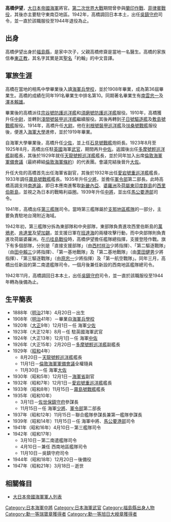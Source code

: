 {{Infobox Military Person
|name= 高橋伊望
|lived= 1888年4月20日－1947年3月18日
|placeofbirth= [[日本|日本]][[福島縣|福島縣]]
|image= [[File:Ibou_Takahashi.jpg|180px]]
|caption=
|allegiance= [[File:Naval_Ensign_of_Japan.svg|20px]] [[大日本帝國海軍|大日本帝國海軍]]
|serviceyears= 1908年–1944年
|rank= [[中將|中將]]
|commands= [[天龍號輕巡洋艦|天龍號輕巡洋艦]]艦長<br />[[愛宕號重巡洋艦|愛宕號重巡洋艦]]艦長<br />[[霧島號戰艦|霧島號戰艦]]艦長<br />[[日本聯合艦隊|聯合艦隊]]參謀長<br />[[馬公要港部|馬公要港部]]司令<br />[[日本第三艦隊|第三艦隊]]司令<br />第二南遣艦隊司令<br />西南地區艦隊總司令<br />[[吳鎮守府|吳鎮守府]]司令
|unit=
|battles= [[第二次世界大戰|第二次世界大戰]]（[[太平洋戰爭|太平洋戰爭]]）
* [[蘭印作戰|蘭印作戰]]
* [[菲律賓戰役_(1941年–1942年)|菲律賓戰役]]
|awards= 
|laterwork=
}}
{{Japanese|japanese=高橋 伊望|kana=たかはし いぼう|romaji=Takahashi Ibō}}
'''高橋伊望'''{{BD|1888年|4月20日|1947年|3月18日}}，[[大日本帝國海軍|大日本帝國海軍]]將官。[[第二次世界大戰|第二次世界大戰]]期間曾參與[[蘭印作戰|蘭印作戰]]、[[菲律賓戰役_(1941年–1942年)|菲律賓戰役]]，其後亦主要駐守東南亞地區。1942年，高橋調回日本本土，出任[[吳鎮守府|吳鎮守府]]司令，並一直於該職服役至1944年退役為止。

== 出身 ==
高橋伊望出身於[[福島縣|福島縣]]，是家中次子，父親高橋修齋是當地一名醫生。高橋的家族信奉[[東正教|東正教]]，其名字其實是其[[聖名|聖名]]「約翰」的中文音譯。

==  軍旅生涯 ==
高橋在當地的相馬中學畢業後入讀[[海軍兵學校|海軍兵學校]]，並於1908年畢業，成為第36屆畢業生。高橋的成績在同年191名畢業生中排名第10。同期著名畢業生有[[南雲忠一|南雲忠一]]及[[澤本賴雄|澤本賴雄]]。

畢業後的高橋派往[[宗谷號防護巡洋艦|宗谷號防護巡洋艦]]和[[須磨號防護巡洋艦|須磨號防護巡洋艦]]服役。1910年，高橋獲升任[[中尉|中尉]]，並轉到[[淺間號裝甲巡洋艦|淺間號裝甲巡洋艦]]繼續服役。其後再轉到[[子日號驅逐艦|子日號驅逐艦]]及[[敷島號戰艦|敷島號戰艦]]服役。1914年，高橋升任[[大尉|大尉]]。他在[[利根號裝甲巡洋艦|利根號裝甲巡洋艦]]及[[扶桑號戰艦|扶桑號戰艦]]服役後，便進入[[日本海軍大學|海軍大學]]進修，並於1919年畢業。

自海軍大學畢業後，高橋升任[[少佐|少佐]]，並上任[[石見號戰艦|石見號戰艦]]炮術長。1923年8月至1925年8月，高橋出任駐[[英國|英國]]海軍[[武官|武官]]，期間再升[[中佐|中佐]]。返國後出任[[多摩號輕巡洋艦|多摩號輕巡洋艦]]副艦長，其後於1929年就任[[天龍號輕巡洋艦|天龍號輕巡洋艦]]艦長，並於同年加入出席[[倫敦海軍軍備會議|倫敦海軍軍備會議]]（最終締結[[倫敦海軍條約|倫敦海軍條約]]）的代表團。會議完結後晉升[[大佐|大佐]]。

升任大佐的高橋首先出任海軍省副官，其後於1932年出任[[愛宕號重巡洋艦|愛宕號重巡洋艦]]艦長，1933年調任[[霧島號戰艦|霧島號戰艦]]艦長。1935年升任[[少將|少將]]，並擔任[[日本帝國海軍軍令部|軍令部]]第二部長。此時高橋高調支持[[南進論|南進論]]，即日本應南進奪取[[新畿內亞|新畿內亞]]、[[婆羅洲|婆羅洲]]及[[荷屬東印度群島|荷屬東印度群島]]的[[蘇拉威西島|西里伯斯島]]，並視之為日本的戰略利益圈。1939年升任[[中將|中將]]，並出任[[馬公要港部|馬公要港部]]司令。

1941年，高橋出任[[日本第三艦隊|第三艦隊]]司令。當時第三艦隊屬於[[支那地區艦隊|支那地區艦隊]]的一部分，主要負責駐地台灣附近海域。

1942年初，第三艦隊分拆為東部隊和中央部隊，東部隊負責進攻西里伯斯島的[[萬鴉老|萬鴉老]]、[[肯達里|肯達里]]及[[望加錫|望加錫]]，並支援日軍在[[班達海|班達海]]的兩棲攻擊行動，而中央部隊則負責進攻荷屬婆羅洲。在[[爪哇島戰役|爪哇島戰役]]時，高橋伊望擔任艦隊總指揮，支援登陸作戰。旗下有多個部隊，分別是「直接支援部隊」（由[[西村祥治|西村祥治]]少將指揮）、「第二驅逐戰隊」（由[[田中賴三|田中賴三]]少將指揮）、「第一基地戰隊」及「第二基地戰隊」（由[[栗田健男|栗田健男]]少將指揮）、「第三驅逐戰隊」（由[[原忠一|原忠一]]少將指揮）及「第一航空戰隊」。同年三月，高橋出任新設的第二南遣艦隊司令，一個月後兼任新設的西南地區艦隊總司令。

1942年11月，高橋調回日本本土，出任[[吳鎮守府|吳鎮守府]]司令，並一直於該職服役至1944年轉為後備為止。

== 生平簡表 ==
* 1888年（[[明治|明治]]21年）4月20日－出生
* 1908年（[[明治|明治]]41年）－畢業自[[海軍兵學校|海軍兵學校]]
* 1920年（[[大正|大正]]9年）12月1日－任 海軍[[少佐|少佐]]
* 1923年（大正12年）8月－任 駐英國海軍武官
* 1924年（大正13年）12月1日－任 海軍[[中佐|中佐]]
* 1926年（大正15年）2月20日－[[多摩號輕巡洋艦|多摩號輕巡洋艦]]副艦長
* 1929年（[[昭和|昭和]]4年）
** 8月20日－[[天龍號輕巡洋艦|天龍號輕巡洋艦]]艦長
** 11月1日－[[倫敦海軍軍備會議|倫敦海軍軍備會議]]全權隨員
** 11月30日－任 海軍[[大佐|大佐]]
* 1930年（昭和5年）12月1日－[[海軍省|海軍省]]副官
* 1932年（昭和7年）12月1日－[[愛宕號重巡洋艦|愛宕號重巡洋艦]]艦長
* 1933年（昭和8年）11月15日－[[霧島號戰艦|霧島號戰艦]]艦長
* 1935年（昭和10年）
** 3月1日－[[佐世保鎮守府|佐世保鎮守府]]參謀長
** 11月15日－任 海軍[[少將|少將]]、[[日本帝國海軍軍令部|軍令部]]第二部長
* 1937年（昭和12年）11月15日－聯合艦隊參謀長兼第一艦隊參謀長
* 1939年（昭和14年）11月15日－任 海軍中將、[[馬公要港部|馬公要港部]]司令
* 1941年（昭和16年）4月10日－第三艦隊司令
* 1942年（昭和17年）
** 3月10日－第二南遣艦隊司令
** 4月10日－兼任 西南地區艦隊司令
** 11月10日－吳鎮守府司令
* 1944年（昭和18年）12月20日－後備役
* 1947年（昭和21年）3月18日－逝世

== 相關條目 ==
* [[大日本帝國海軍軍人列表|大日本帝國海軍軍人列表]]
{{Start box}}
{{S-mil}}
{{Succession box
| title  = [[第三艦隊_(日本海軍)|第三艦隊司令長官]]
| years  = 第五次编成 第1代：1941年4月10日 - 1942年3月10日
| before = 第五次新编成
| after  = 改名为[[南遣舰队|第二南遣舰队]]
}}
{{Succession box
| title  = [[吴鎮守府|吴鎮守府司令長官]]
| years  = 第29代：1942年11月10日 - 1943年6月21日
| before = [[丰田副武|丰田副武]]
| after  = [[南雲忠一|南雲忠一]]
}}
{{End box}}

{{DEFAULTSORT:Takahashi Ibou}}

[[Category:日本海軍中將|Category:日本海軍中將]]
[[Category:日本海軍武官|Category:日本海軍武官]]
[[Category:福島縣出身人物|Category:福島縣出身人物]]
[[Category:勳一等瑞寶章獲得者|Category:勳一等瑞寶章獲得者]]
[[Category:勳一等旭日大綬章獲得者|Category:勳一等旭日大綬章獲得者]]